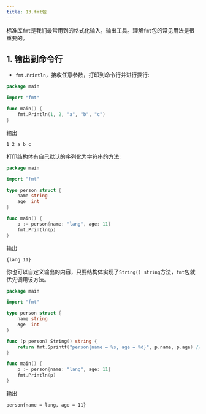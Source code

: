 ```yaml
---
title: 13.fmt包
---
```


标准库`fmt`是我们最常用到的格式化输入，输出工具。理解`fmt`包的常见用法是很重要的。

## 1. 输出到命令行

- `fmt.Println`，接收任意参数，打印到命令行并进行换行:

```go title="main.go"
package main

import "fmt"

func main() {
	fmt.Println(1, 2, "a", "b", "c")
}
```

输出

```
1 2 a b c
```

打印结构体有自己默认的序列化为字符串的方法:

```go title="main.go"
package main

import "fmt"

type person struct {
	name string
	age  int
}

func main() {
	p := person{name: "lang", age: 11}
	fmt.Println(p)
}

```

输出

```
{lang 11}
```

你也可以自定义输出的内容，只要结构体实现了`String() string`方法，`fmt`包就优先调用该方法。

```go title="main.go"
package main

import "fmt"

type person struct {
	name string
	age  int
}

func (p person) String() string {
    return fmt.Sprintf("person{name = %s, age = %d}", p.name, p.age) // Sprintf 返回格式化后的字符串
}

func main() {
	p := person{name: "lang", age: 11}
	fmt.Println(p)
}
```

输出

```
person{name = lang, age = 11}
```

